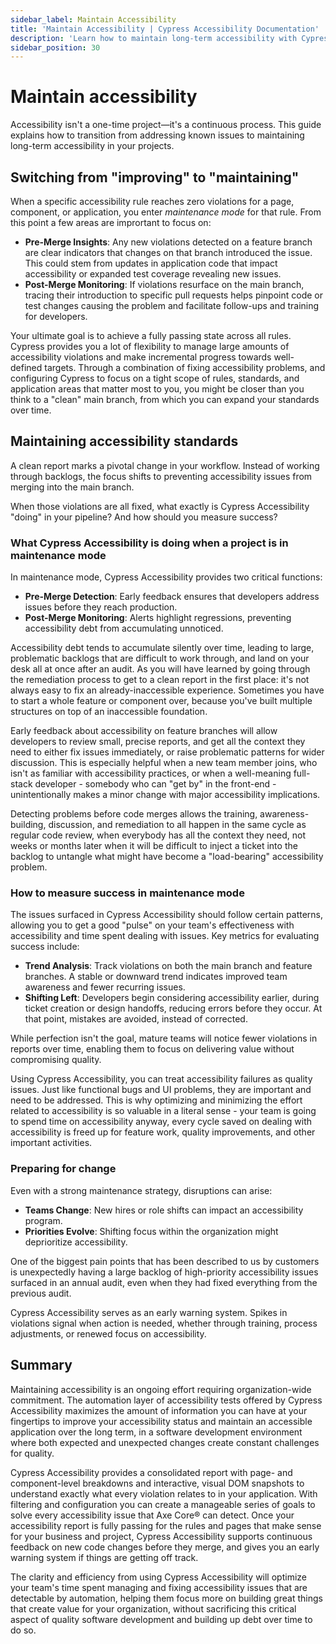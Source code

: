 ```yaml
---
sidebar_label: Maintain Accessibility
title: 'Maintain Accessibility | Cypress Accessibility Documentation'
description: 'Learn how to maintain long-term accessibility with Cypress, using continuous feedback and monitoring to prevent regressions and keep your application accessible.'
sidebar_position: 30
---
```


# Maintain accessibility

Accessibility isn't a one-time project—it's a continuous process. This guide explains how to transition from addressing known issues to maintaining long-term accessibility in your projects.

## Switching from "improving" to "maintaining"

When a specific accessibility rule reaches zero violations for a page, component, or application, you enter _maintenance mode_ for that rule. From this point a few areas are imprortant to focus on:

- **Pre-Merge Insights**: Any new violations detected on a feature branch are clear indicators that changes on that branch introduced the issue. This could stem from updates in application code that impact accessibility or expanded test coverage revealing new issues.
- **Post-Merge Monitoring**: If violations resurface on the main branch, tracing their introduction to specific pull requests helps pinpoint code or test changes causing the problem and facilitate follow-ups and training for developers.

Your ultimate goal is to achieve a fully passing state across all rules. Cypress provides you a lot of flexibility to manage large amounts of accessibility violations and make incremental progress towards well-defined targets. Through a combination of fixing accessibility problems, and configuring Cypress to focus on a tight scope of rules, standards, and application areas that matter most to you, you might be closer than you think to a "clean" main branch, from which you can expand your standards over time.

## Maintaining accessibility standards

A clean report marks a pivotal change in your workflow. Instead of working through backlogs, the focus shifts to preventing accessibility issues from merging into the main branch.

When those violations are all fixed, what exactly is Cypress Accessibility "doing" in your pipeline? And how should you measure success?

### What Cypress Accessibility is doing when a project is in maintenance mode

In maintenance mode, Cypress Accessibility provides two critical functions:

- **Pre-Merge Detection**: Early feedback ensures that developers address issues before they reach production.
- **Post-Merge Monitoring**: Alerts highlight regressions, preventing accessibility debt from accumulating unnoticed.

Accessibility debt tends to accumulate silently over time, leading to large, problematic backlogs that are difficult to work through, and land on your desk all at once after an audit. As you will have learned by going through the remediation process to get to a clean report in the first place: it's not always easy to fix an already-inaccessible experience. Sometimes you have to start a whole feature or component over, because you've built multiple structures on top of an inaccessible foundation.

Early feedback about accessibility on feature branches will allow developers to review small, precise reports, and get all the context they need to either fix issues immediately, or raise problematic patterns for wider discussion. This is especially helpful when a new team member joins, who isn't as familiar with accessibility practices, or when a well-meaning full-stack developer - somebody who can "get by" in the front-end - unintentionally makes a minor change with major accessibility implications.

Detecting problems before code merges allows the training, awareness-building, discussion, and remediation to all happen in the same cycle as regular code review, when everybody has all the context they need, not weeks or months later when it will be difficult to inject a ticket into the backlog to untangle what might have become a "load-bearing" accessibility problem.

### How to measure success in maintenance mode

The issues surfaced in Cypress Accessibility should follow certain patterns, allowing you to get a good "pulse" on your team's effectiveness with accessibility and time spent dealing with issues. Key metrics for evaluating success include:

- **Trend Analysis**: Track violations on both the main branch and feature branches. A stable or downward trend indicates improved team awareness and fewer recurring issues.
- **Shifting Left**: Developers begin considering accessibility earlier, during ticket creation or design handoffs, reducing errors before they occur. At that point, mistakes are avoided, instead of corrected.

While perfection isn't the goal, mature teams will notice fewer violations in reports over time, enabling them to focus on delivering value without compromising quality.

Using Cypress Accessibility, you can treat accessibility failures as quality issues. Just like functional bugs and UI problems, they are important and need to be addressed. This is why optimizing and minimizing the effort related to accessibility is so valuable in a literal sense - your team is going to spend time on accessibility anyway, every cycle saved on dealing with accessibility is freed up for feature work, quality improvements, and other important activities.

### Preparing for change

Even with a strong maintenance strategy, disruptions can arise:

- **Teams Change**: New hires or role shifts can impact an accessibility program.
- **Priorities Evolve**: Shifting focus within the organization might deprioritize accessibility.

One of the biggest pain points that has been described to us by customers is unexpectedly having a large backlog of high-priority accessibility issues surfaced in an annual audit, even when they had fixed everything from the previous audit.

Cypress Accessibility serves as an early warning system. Spikes in violations signal when action is needed, whether through training, process adjustments, or renewed focus on accessibility.

## Summary

Maintaining accessibility is an ongoing effort requiring organization-wide commitment. The automation layer of accessibility tests offered by Cypress Accessibility maximizes the amount of information you can have at your fingertips to improve your accessibility status and maintain an accessible application over the long term, in a software development environment where both expected and unexpected changes create constant challenges for quality.

Cypress Accessibility provides a consolidated report with page- and component-level breakdowns and interactive, visual DOM snapshots to understand exactly what every violation relates to in your application. With filtering and configuration you can create a manageable series of goals to solve every accessibility issue that Axe Core® can detect. Once your accessibility report is fully passing for the rules and pages that make sense for your business and project, Cypress Accessibility supports continuous feedback on new code changes before they merge, and gives you an early warning system if things are getting off track.

The clarity and efficiency from using Cypress Accessibility will optimize your team's time spent managing and fixing accessibility issues that are detectable by automation, helping them focus more on building great things that create value for your organization, without sacrificing this critical aspect of quality software development and building up debt over time to do so.

